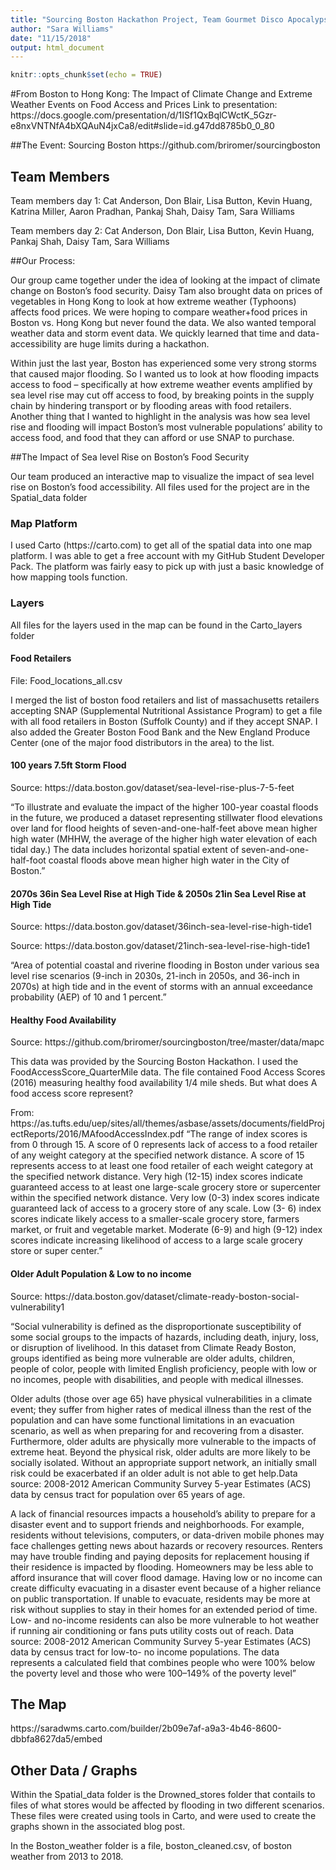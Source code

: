 ```yaml
---
title: "Sourcing Boston Hackathon Project, Team Gourmet Disco Apocalypse"
author: "Sara Williams"
date: "11/15/2018"
output: html_document
---
```


```r
knitr::opts_chunk$set(echo = TRUE)
```

#From Boston to Hong Kong: The Impact of Climate Change and Extreme Weather Events on Food Access and Prices
Link to presentation: https://docs.google.com/presentation/d/1ISf1QxBqlCWctK_5Gzr-e8nxVNTNfA4bXQAuN4jxCa8/edit#slide=id.g47dd8785b0_0_80 

##The Event: Sourcing Boston
https://github.com/briromer/sourcingboston

## Team Members
Team members day 1: Cat Anderson, Don Blair, Lisa Button, Kevin Huang, Katrina Miller, Aaron Pradhan, Pankaj Shah, Daisy Tam, Sara Williams

Team members day 2: Cat Anderson, Don Blair, Lisa Button, Kevin Huang, Pankaj Shah, Daisy Tam, Sara Williams

##Our Process:

Our group came together under the idea of looking at the impact of climate change on Boston's food security. Daisy Tam also brought data on prices of vegetables in Hong Kong to look at how extreme weather (Typhoons) affects food prices. We were hoping to compare weather+food prices in Boston vs. Hong Kong but never found the data. We also wanted temporal weather data and storm event data. We quickly learned that time and data-accessibility are huge limits during a hackathon.

Within just the last year, Boston has experienced some very strong storms that caused major flooding. So I wanted us to look at how flooding impacts access to food -- specifically at how extreme weather events amplified by sea level rise may cut off access to food, by breaking points in the supply chain by hindering transport or by flooding areas with food retailers. Another thing that I wanted to highlight in the analysis was how sea level rise and flooding will impact Boston's most vulnerable populations' ability to access food, and food that they can afford or use SNAP to purchase. 

##The Impact of Sea level Rise on Boston's Food Security

Our team produced an interactive map to visualize the impact of sea level rise on Boston's food accessibility. All files used for the project are in the Spatial_data folder

### Map Platform

I used Carto (https://carto.com) to get all of the spatial data into one map platform. I was able to get a free account with my GitHub Student Developer Pack. The platform was fairly easy to pick up with just a basic knowledge of how mapping tools function. 

### Layers
All files for the layers used in the map can be found in the Carto_layers folder

#### Food Retailers
File: Food_locations_all.csv

I merged the list of boston food retailers and list of massachusetts retailers accepting SNAP (Supplemental Nutritional Assistance Program) to get a file with all food retailers in Boston (Suffolk County) and if they accept SNAP. I also added the Greater Boston Food Bank and the New England Produce Center (one of the major food distributors in the area) to the list.

#### 100 years 7.5ft Storm Flood
Source: https://data.boston.gov/dataset/sea-level-rise-plus-7-5-feet

"To illustrate and evaluate the impact of the higher 100-year coastal floods in the future, we produced a dataset representing stillwater flood elevations over land for flood heights of seven-and-one-half-feet above mean higher high water (MHHW, the average of the higher high water elevation of each tidal day.) The data includes horizontal spatial extent of seven-and-one-half-foot coastal floods above mean higher high water in the City of Boston."

#### 2070s 36in Sea Level Rise at High Tide & 2050s 21in Sea Level Rise at High Tide
Source: https://data.boston.gov/dataset/36inch-sea-level-rise-high-tide1

Source: https://data.boston.gov/dataset/21inch-sea-level-rise-high-tide1 

"Area of potential coastal and riverine flooding in Boston under various sea level rise scenarios (9-inch in 2030s, 21-inch in 2050s, and 36-inch in 2070s) at high tide and in the event of storms with an annual exceedance probability (AEP) of 10 and 1 percent."

#### Healthy Food Availability
Source: https://github.com/briromer/sourcingboston/tree/master/data/mapc

This data was provided by the Sourcing Boston Hackathon. I used the FoodAccessScore_QuarterMile data. The file contained Food Access Scores (2016) measuring healthy food availability 1/4 mile sheds. But what does A food access score represent?

From: https://as.tufts.edu/uep/sites/all/themes/asbase/assets/documents/fieldProjectReports/2016/MAfoodAccessIndex.pdf 
"The range of index scores is from 0 through 15. A score of 0 represents lack of access to a food retailer of any weight category at the specified network distance. A score of 15 represents access to at least one food retailer of each weight category at the specified network distance. Very high (12-15) index scores indicate guaranteed access to at least one large-scale grocery store or supercenter within the specified network distance. Very low (0-3) index scores indicate guaranteed lack of access to a grocery store of any scale. Low (3- 6) index scores indicate likely access to a smaller-scale grocery store, farmers market, or fruit and vegetable market. Moderate (6-9) and high (9-12) index scores indicate increasing likelihood of access to a large scale grocery store or super center."

#### Older Adult Population & Low to no income
Source: https://data.boston.gov/dataset/climate-ready-boston-social-vulnerability1

"Social vulnerability is defined as the disproportionate susceptibility of some social groups to the impacts of hazards, including death, injury, loss, or disruption of livelihood. In this dataset from Climate Ready Boston, groups identified as being more vulnerable are older adults, children, people of color, people with limited English proficiency, people with low or no incomes, people with disabilities, and people with medical illnesses.

Older adults (those over age 65) have physical vulnerabilities in a climate event; they suffer from higher rates of medical illness than the rest of the population and can have some functional limitations in an evacuation scenario, as well as when preparing for and recovering from a disaster. Furthermore, older adults are physically more vulnerable to the impacts of extreme heat. Beyond the physical risk, older adults are more likely to be socially isolated. Without an appropriate support network, an initially small risk could be exacerbated if an older adult is not able to get help.Data source: 2008-2012 American Community Survey 5-year Estimates (ACS) data by census tract for population over 65 years of age.

A lack of financial resources impacts a household’s ability to prepare for a disaster event and to support friends and neighborhoods. For example, residents without televisions, computers, or data-driven mobile phones may face challenges getting news about hazards or recovery resources. Renters may have trouble finding and paying deposits for replacement housing if their residence is impacted by flooding. Homeowners may be less able to afford insurance that will cover flood damage. Having low or no income can create difficulty evacuating in a disaster event because of a higher reliance on public transportation. If unable to evacuate, residents may be more at risk without supplies to stay in their homes for an extended period of time. Low- and no-income residents can also be more vulnerable to hot weather if running air conditioning or fans puts utility costs out of reach.
Data source: 2008-2012 American Community Survey 5-year Estimates (ACS) data by census tract for low-to- no income populations. The data represents a calculated field that combines people who were 100% below the poverty level and those who were 100–149% of the poverty level"

## The Map

https://saradwms.carto.com/builder/2b09e7af-a9a3-4b46-8600-dbbfa8627da5/embed

## Other Data / Graphs

Within the Spatial_data folder is the Drowned_stores folder that contails to files of what stores would be affected by flooding in two different scenarios. These files were created using tools in Carto, and were used to create the graphs shown in the associated blog post.

In the Boston_weather folder is a file, boston_cleaned.csv, of boston weather from 2013 to 2018. 




